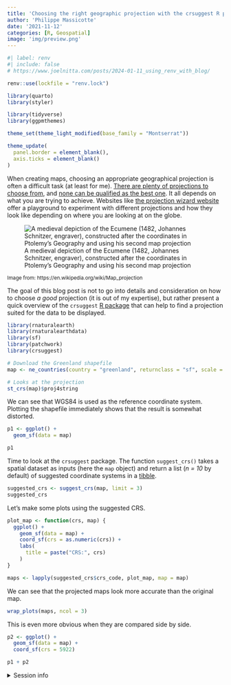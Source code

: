 ```yaml
---
title: 'Choosing the right geographic projection with the crsuggest R package'
author: 'Philippe Massicotte'
date: '2021-11-12'
categories: [R, Geospatial]
image: 'img/preview.png'
---
```


```r
#| label: renv
#| include: false
# https://www.joelnitta.com/posts/2024-01-11_using_renv_with_blog/

renv::use(lockfile = "renv.lock")

library(quarto)
library(styler)
```

```r
library(tidyverse)
library(ggpmthemes)

theme_set(theme_light_modified(base_family = "Montserrat"))

theme_update(
  panel.border = element_blank(),
  axis.ticks = element_blank()
)
```

When creating maps, choosing an appropriate geographical projection is often a difficult task (at least for me). [There are plenty of projections to choose from](https://www.geo-projections.com/), and [none can be qualified as the best one](https://www.axismaps.com/guide/map-projections). It all depends on what you are trying to achieve. Websites like [the projection wizard website](https://projectionwizard.org/) offer a playground to experiment with different projections and how they look like depending on where you are looking at on the globe.

![A medieval depiction of the Ecumene (1482, Johannes Schnitzer, engraver), constructed after the coordinates in Ptolemy's Geography and using his second map projection](img/preview.png)

<small>Image from: https://en.wikipedia.org/wiki/Map_projection</small>

The goal of this blog post is not to go into details and consideration on how to choose _a good_ projection (it is out of my expertise), but rather present a quick overview of the `crsuggest` [R package](https://github.com/walkerke/crsuggest) that can help to find a projection suited for the data to be displayed.

```r
library(rnaturalearth)
library(rnaturalearthdata)
library(sf)
library(patchwork)
library(crsuggest)
```

```r
# Download the Greenland shapefile
map <- ne_countries(country = "greenland", returnclass = "sf", scale = "medium")

# Looks at the projection
st_crs(map)$proj4string
```

We can see that WGS84 is used as the reference coordinate system. Plotting the shapefile immediately shows that the result is somewhat distorted.

```r
p1 <- ggplot() +
  geom_sf(data = map)

p1
```

Time to look at the `crsuggest` package. The function `suggest_crs()` takes a spatial dataset as inputs (here the `map` object) and return a list (_n = 10_ by default) of suggested coordinate systems in a [tibble](https://tibble.tidyverse.org/).

```r
suggested_crs <- suggest_crs(map, limit = 3)
suggested_crs
```

Let's make some plots using the suggested CRS.

```r
plot_map <- function(crs, map) {
  ggplot() +
    geom_sf(data = map) +
    coord_sf(crs = as.numeric(crs)) +
    labs(
      title = paste("CRS:", crs)
    )
}

maps <- lapply(suggested_crs$crs_code, plot_map, map = map)
```

We can see that the projected maps look more accurate than the original map.

```r
wrap_plots(maps, ncol = 3)
```

This is even more obvious when they are compared side by side.

```r
p2 <- ggplot() +
  geom_sf(data = map) +
  coord_sf(crs = 5922)

p1 + p2
```

<details>
  
<summary>Session info</summary>

```r
## Reproducibility info
options(width = 120)
devtools::session_info()
```

</details>
